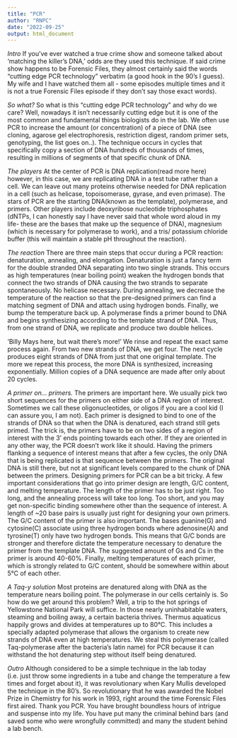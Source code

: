 ```yaml
---
title: "PCR"
author: "RNPC"
date: "2022-09-25"
output: html_document
---
```


*Intro*
  If you’ve ever watched a true crime show and someone talked about ‘matching the killer’s DNA,’ odds are they used this technique. If said crime show happens to be Forensic Files, they almost certainly said the words “cutting edge PCR technology” verbatim (a good hook in the 90’s I guess). My wife and I have watched them all - some episodes multiple times and it is not a true Forensic Files episode if they don’t say those exact words). 

*So what? *
  So what is this “cutting edge PCR technology” and why do we care? Well, nowadays it isn’t necessarily cutting edge but it is one of the most common and fundamental things biologists do in the lab. We often use PCR to increase the amount (or concentration) of a piece of DNA (see cloning, agarose gel electrophoresis, restriction digest, random primer sets, genotyping, the list goes on..). The technique occurs in cycles that specifically copy a section of DNA hundreds of thousands of times, resulting in millions of segments of that specific chunk of DNA. 

*The players*
  At the center of PCR is DNA replication(read more here) however, in this case, we are replicating DNA in a test tube rather than a cell. We can leave out many proteins otherwise needed for DNA replication in a cell (such as helicase, topoisomerase, gyrase, and even primase). The stars of PCR are the starting DNA(known as the template), polymerase, and primers. Other players include deoxyribose nucleotide triphosphates (dNTPs, I can honestly say I have never said that whole word aloud in my life- these are the bases that make up the sequence of DNA), magnesium (which is necessary for polymerase to work), and a tris/ potassium chloride buffer (this will maintain a stable pH throughout the reaction). 

*The reaction*
  There are three main steps that occur during a PCR reaction: denaturation, annealing, and elongation. Denaturation is just a fancy term for the double stranded DNA separating into two single strands. This occurs as high temperatures (near boiling point) weaken the hydrogen bonds that connect the two strands of DNA causing the two strands to separate spontaneously. No helicase necessary. During annealing, we decrease the temperature of the reaction so that the pre-designed primers can find a matching segment of DNA and attach using hydrogen bonds. Finally, we bump the temperature back up. A polymerase finds a primer bound to DNA and begins synthesizing according to the template strand of DNA. Thus, from one strand of DNA, we replicate and produce two double helices. 

  ‘Billy Mays here, but wait there’s more!’ We rinse and repeat the exact same process again. From two new strands of DNA, we get four. The next cycle produces eight strands of DNA from just that one original template. The more we repeat this process, the more DNA is synthesized, increasing exponentially. Million copies of a DNA sequence are made after only about 20 cycles. 

*A primer on… primers. *
  The primers are important here. We usually pick two short sequences for the primers on either side of a DNA region of interest. Sometimes we call these oligonucleotides, or oligos if you are a cool kid (I can assure you, I am not). Each primer is designed to bind to one of the strands of DNA so that when the DNA is denatured, each strand still gets primed. The trick is, the primers have to be on two sides of a region of interest with the 3’ ends pointing towards each other. If they are oriented in any other way, the PCR doesn’t work like it should. Having the primers flanking a sequence of interest means that after a few cycles, the only DNA that is being replicated is that sequence between the primers. The original DNA is still there, but not at significant levels compared to the chunk of DNA between the primers.
  Designing primers for PCR can be a bit tricky. A few important considerations that go into primer design are length, G/C content, and melting temperature. The length of the primer has to be just right. Too long, and the annealing process will take too long. Too short, and you may get non-specific binding somewhere other than the sequence of interest. A length of ~20 base pairs is usually just right for designing your own primers. The G/C content of the primer is also important. The bases guanine(G) and cytosine(C) associate using three hydrogen bonds where adenosine(A) and tyrosine(T) only have two hydrogen bonds. This means that G/C bonds are stronger and therefore dictate the temperature necessary to denature the primer from the template DNA. The suggested amount of Gs and Cs in the primer is around 40-60%. Finally, melting temperatures of each primer, which is strongly related to G/C content, should be somewhere within about 5°C of each other.

*A Taq-y solution*
  Most proteins are denatured along with DNA as the temperature nears boiling point. The polymerase in our cells certainly is. So how do we get around this problem? Well, a trip to the hot springs of Yellowstone National Park will suffice. In those nearly uninhabitable waters, steaming and boiling away, a certain bacteria thrives. Thermus aquaticus happily grows and divides at temperatures up to 80°C. This includes a specially adapted polymerase that allows the organism to create new strands of DNA even at high temperatures. We steal this polymerase (called Taq-polymerase after the bacteria’s latin name) for PCR because it can withstand the hot denaturing step without itself being denatured. 

*Outro*
  Although considered to be a simple technique in the lab today (i.e. just throw some ingredients in a tube and change the temperature a few times and forget about it), it was revolutionary when Kary Mullis developed the technique in the 80’s. So revolutionary that he was awarded the Nobel Prize in Chemistry for his work in 1993, right around the time Forensic Files first aired. Thank you PCR. You have brought boundless hours of intrigue and suspense into my life. You have put many the criminal behind bars (and saved some who were wrongfully committed) and many the student behind a lab bench. 
